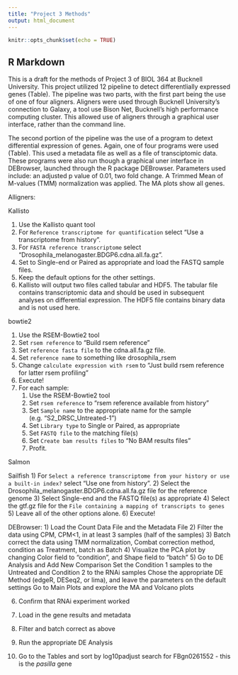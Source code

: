 ```yaml
---
title: "Project 3 Methods"
output: html_document
---
```


```r
knitr::opts_chunk$set(echo = TRUE)
```

## R Markdown

This is a draft for the methods of Project 3 of BIOL 364 at Bucknell University. 
This project utilized 12 pipeline to detect differentlially expressed genes (Table). The pipeline was two parts, with the first part being the use of one of four aligners. Aligners were used through Bucknell University's connection to Galaxy, a tool use Bison Net, Bucknell's high performance computing cluster. This allowed use of aligners through a graphical user interface, rather than the command line. 

The second portion of the pipeline was the use of a program to detext differential expression of genes. Again, one of four programs were used (Table). This used a metadata file as well as a file of transciptomic data. These programs were also run though a graphical uner interface in DEBrowser, launched through the R package DEBrowser. Parameters used include: an adjusted p value of 0.01, two fold change. A Trimmed Mean of M-values (TMM) normalization was applied. The MA plots show all genes. 

Alligners:

  Kallisto

  1) Use the Kallisto quant tool
  2) For `Reference transcriptome for quantification` select "Use a transcriptome from history".
  3) For `FASTA reference transcriptome` select "Drosophila_melanogaster.BDGP6.cdna.all.fa.gz".
  4) Set to Single-end or Paired as appropriate and load the FASTQ sample files.
  5) Keep the default options for the other settings.
  6) Kallisto will output two files called tabular and HDF5. The tabular file contains transcriptomic data and should be used in subsequent analyses on differential expression. The HDF5 file contains binary data and is not used here. 

  bowtie2
  
  1) Use the RSEM-Bowtie2 tool
  2) Set `rsem reference` to "Build rsem reference"
  3) Set `reference fasta file` to the cdna.all.fa.gz file.
  4) Set `reference name` to something like drosophila_rsem
  5) Change `calculate expression with rsem` to "Just build rsem reference for latter rsem profiling"
  6) Execute!
  7) For each sample:
      1) Use the RSEM-Bowtie2 tool
      2) Set `rsem reference` to "rsem reference available from history"
      3) Set `Sample name` to the appropriate name for the sample (e.g. "S2_DRSC_Untreated-1")
      4) Set `Library type` to Single or Paired, as appropriate
      5) Set `FASTQ file` to the matching file(s)
      6) Set `Create bam results files` to "No BAM results files"
      7) Profit.

  Salmon

  Sailfish
    1) For `Select a reference transcriptome from your history or use a built-in index?` select "Use one from history".
    2) Select the Drosophila_melanogaster.BDGP6.cdna.all.fa.gz file for the reference genome
    3) Select Single-end and the FASTQ file(s) as appropriate
    4) Select the gtf.gz file for the `File containing a mapping of transcripts to genes`
    5) Leave all of the other options alone.
    6) Execute!


  
DEBrowser:
1) Load the Count Data File and the Metadata File
2) Filter the data using CPM, CPM<1, in at least 3 samples (half of the samples)
3) Batch correct the data using TMM normalization, Combat correction method, condition as Treatment, batch as Batch
4) Visualize the PCA plot by changing Color field to "condition", and Shape field to "batch"
5) Go to DE Analysis and Add New Comparison
   Set the Condition 1 samples to the Untreated and Condition 2 to the RNAi samples
   Chose the appropriate DE Method (edgeR, DESeq2, or lima), and leave the parameters on the default settings
   Go to Main Plots and explore the MA and Volcano plots

6) Confirm that RNAi experiment worked 

1) Load in the gene results and metadata
2) Filter and batch correct as above
3) Run the appropriate DE Analysis 
4) Go to the Tables and sort by log10padjust search for FBgn0261552 - this is the *pasilla* gene
  
  

